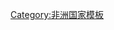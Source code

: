 {{Navbox
|title      = [[非洲]]
|name       = 非洲
|state      = {{{state|autocollapse}}}
|image      = [[File:Africa (orthographic projection).svg|100px]]
|imagestyle = padding: 0 0.5em;
|bodyclass  = hlist

|group1 = [[北非|北部非洲]]
|list1  = 
* [[阿尔及利亚]]
* [[埃及]]
* [[利比亚]]
* [[摩洛哥]]
* [[苏丹]]
* [[突尼西亞]]

|group2 = [[西非|西部非洲]]
|list2  = 
* [[贝宁|-{zh-cn:贝宁; zh-hk:貝寧; zh-tw:貝南}-]]
* [[布吉納法索]]
* [[乍得]]
* [[科特迪瓦]]
* [[冈比亚]]
* [[加纳]]
* [[几内亚]]
* [[幾內亞比索]]
* [[利比里亚]]
* [[马里|-{zh-cn:马里; zh-hk:馬里; zh-tw:馬利}-]]
* [[尼日尔]]
* [[毛里塔尼亚]]
* [[奈及利亞]]
* [[塞内加尔]]
* [[塞拉利昂]]
* [[多哥]]
* [[佛得角]]

|group3 = [[中部非洲]]
|list3  = 
* [[喀麦隆]]
* [[中非共和國|中非]]
* [[赤道几内亚]]
* [[加蓬|加彭]]
* [[刚果共和国|刚果（布）]]
* [[刚果民主共和国|刚果（金）]]
* [[圣多美和普林西比]]

|group4 = [[南部非洲]]
|list4  = 
* [[安哥拉]]
* [[波札那|博茨瓦纳]]
* [[葛摩]]
* [[莱索托|賴索托]]
* [[马达加斯加]]
* [[马拉维]]
* [[莫桑比克|莫三比克]]
* [[纳米比亚]]
* [[史瓦帝尼]]
* [[南非]]
* [[赞比亚]]
* [[辛巴威]]

|group5 = [[东非|东部非洲]]
|list5  = 
* [[蒲隆地]]
* [[吉布提]]
* [[厄立特里亚]]
* [[埃塞俄比亚]]
* [[肯尼亚]]
* [[卢旺达]]
* [[塞舌尔]]
* [[索马里]]
* [[南蘇丹|南苏丹]]
* [[坦桑尼亚]]
* [[乌干达|乌-{干}-达]]
* [[毛里求斯]]

|group6 = 海外[[属地]]<br/>與其他特殊政區
|list6  =  
* [[英屬印度洋領地]]
* [[加那利群岛]]（西）
* [[西属主权地]]
* [[休达]]及[[梅利利亚]]（西）
* [[马德拉群岛|馬德拉群島]]（葡）
* [[亚速尔群岛]]（葡）
* [[留尼汪]]（法）
* [[法属印度洋诸岛]]（[[欧罗巴岛]]、[[格洛里厄斯群岛]]、[[新胡安岛]]、[[特罗姆兰岛]]）
* [[马约特]]（法）
* [[圣赫勒拿]]（英）
* [[索马里兰]]（索马里／爭議區）
* [[西撒哈拉]]（摩洛哥／爭議區）

|below = 
* [[世界政區索引]]
* [[美洲]]
* [[亚洲]]
* [[南极洲]]
* [[欧洲]]
* [[大洋洲]]
* [[各国首都列表]]
}}<noinclude>
[[Category:非洲国家模板]]
</noinclude>